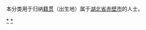 {{Catnav|頁面分類|各種主題的頁面分類|依中国各省来作的分类|各地中国人|湖北人|咸宁人}}
{{Catnav|頁面分類|人物|各國人物|中国人|各地中国人|湖北人|咸宁人}}

本分类用于归纳[[籍贯|籍贯]]（出生地）属于[[湖北省|湖北省]][[赤壁市|赤壁市]]的人士。

[[Category:咸宁人|*]]
[[Category:赤壁|*]]